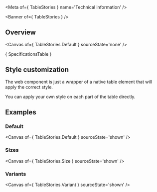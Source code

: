 
<Meta of={ TableStories } name='Technical information' />

<Banner of={ TableStories } />

## Overview

<Canvas of={ TableStories.Default } sourceState='none' />

<Markdown>{ SpecificationsTable }</Markdown>

## Style customization

The web component is just a wrapper of a native table element that will apply the correct style.

You can apply your own style on each part of the table directly.

## Examples

### Default

<Canvas of={ TableStories.Default } sourceState='shown' />

### Sizes

<Canvas of={ TableStories.Size } sourceState='shown' />

### Variants

<Canvas of={ TableStories.Variant } sourceState='shown' />
